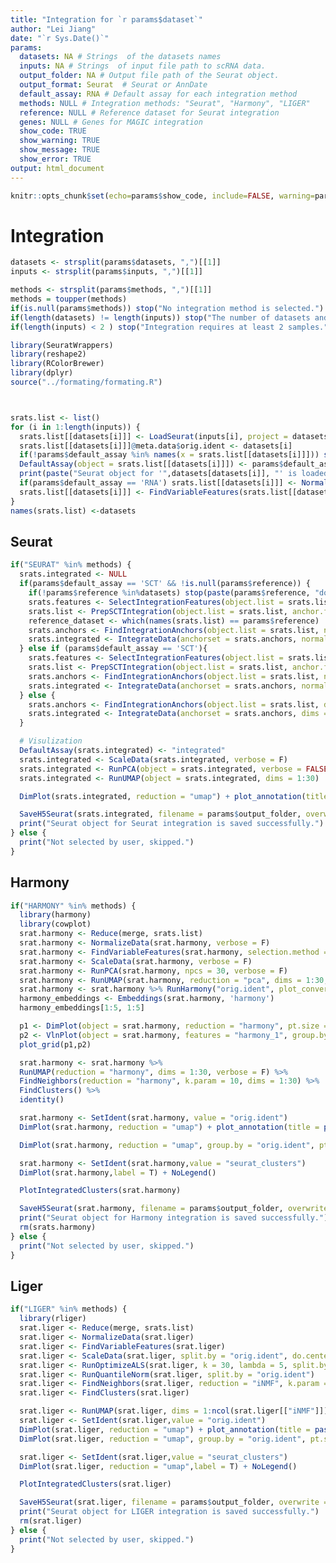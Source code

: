```yaml
---
title: "Integration for `r params$dataset`"
author: "Lei Jiang"
date: "`r Sys.Date()`"
params:
  datasets: NA # Strings  of the datasets names
  inputs: NA # Strings  of input file path to scRNA data.
  output_folder: NA # Output file path of the Seurat object.
  output_format: Seurat  # Seurat or AnnDate
  default_assay: RNA # Default assay for each integration method
  methods: NULL # Integration methods: "Seurat", "Harmony", "LIGER"
  reference: NULL # Reference dataset for Seurat integration
  genes: NULL # Genes for MAGIC integration
  show_code: TRUE
  show_warning: TRUE
  show_message: TRUE
  show_error: TRUE
output: html_document
---
```

```r
knitr::opts_chunk$set(echo=params$show_code, include=FALSE, warning=params$show_warning, message=params$show_message)
```
# Integration

```r
datasets <- strsplit(params$datasets, ",")[[1]]
inputs <- strsplit(params$inputs, ",")[[1]]

methods <- strsplit(params$methods, ",")[[1]]
methods = toupper(methods)
if(is.null(params$methods)) stop("No integration method is selected.")
if(length(datasets) != length(inputs)) stop("The number of datasets and files does not match.")
if(length(inputs) < 2 ) stop("Integration requires at least 2 samples.")

library(SeuratWrappers)
library(reshape2)
library(RColorBrewer)
library(dplyr)
source("../formating/formating.R")



srats.list <- list()
for (i in 1:length(inputs)) {
  srats.list[[datasets[i]]] <- LoadSeurat(inputs[i], project = datasets[i])
  srats.list[[datasets[i]]]@meta.data$orig.ident <- datasets[i]
  if(!params$default_assay %in% names(x = srats.list[[datasets[i]]])) stop(paste(params$default_assay, "does not exist."))
  DefaultAssay(object = srats.list[[datasets[i]]]) <- params$default_assay
  print(paste("Seurat object for '",datasets[datasets[i]], "' is loaded and default assay is set to", params$default_assay, "."))
  if(params$default_assay == 'RNA') srats.list[[datasets[i]]] <- NormalizeData(srats.list[[datasets[i]]], verbose = F)
  srats.list[[datasets[i]]] <- FindVariableFeatures(srats.list[[datasets[i]]], selection.method = "vst", nfeatures = 2000, verbose = F)
}
names(srats.list) <-datasets

```
## Seurat

```r
if("SEURAT" %in% methods) {
  srats.integrated <- NULL
  if(params$default_assay == 'SCT' && !is.null(params$reference)) {
    if(!params$reference %in%datasets) stop(paste(params$reference, "does not exist."))
    srats.features <- SelectIntegrationFeatures(object.list = srats.list, nfeatures = 3000) 
    srats.list <- PrepSCTIntegration(object.list = srats.list, anchor.features = srats.features, verbose = FALSE) 
    reference_dataset <- which(names(srats.list) == params$reference)
    srats.anchors <- FindIntegrationAnchors(object.list = srats.list, normalization.method = "SCT", anchor.features = srats.features, reference = reference_dataset)
    srats.integrated <- IntegrateData(anchorset = srats.anchors, normalization.method = "SCT")
  } else if (params$default_assay == 'SCT'){
    srats.features <- SelectIntegrationFeatures(object.list = srats.list, nfeatures = 3000) 
    srats.list <- PrepSCTIntegration(object.list = srats.list, anchor.features = srats.features, verbose = FALSE) 
    srats.anchors <- FindIntegrationAnchors(object.list = srats.list, normalization.method = "SCT", anchor.features = srats.features)
    srats.integrated <- IntegrateData(anchorset = srats.anchors, normalization.method = "SCT")
  } else {
    srats.anchors <- FindIntegrationAnchors(object.list = srats.list, dims = 1:30)
    srats.integrated <- IntegrateData(anchorset = srats.anchors, dims = 1:30)
  }

  # Visulization
  DefaultAssay(srats.integrated) <- "integrated"
  srats.integrated <- ScaleData(srats.integrated, verbose = F)
  srats.integrated <- RunPCA(object = srats.integrated, verbose = FALSE) 
  srats.integrated <- RunUMAP(object = srats.integrated, dims = 1:30) 

  DimPlot(srats.integrated, reduction = "umap") + plot_annotation(title = paste(sapply(datasets, paste, collapse = ":"), collapse = ", "), " after Seurat integration")

  SaveH5Seurat(srats.integrated, filename = params$output_folder, overwrite = TRUE, verbose = FALSE)
  print("Seurat object for Seurat integration is saved successfully.")
} else {
  print("Not selected by user, skipped.")
}
```
## Harmony

```r
if("HARMONY" %in% methods) {
  library(harmony)
  library(cowplot)
  srat.harmony <- Reduce(merge, srats.list)
  srat.harmony <- NormalizeData(srat.harmony, verbose = F)
  srat.harmony <- FindVariableFeatures(srat.harmony, selection.method = "vst", nfeatures = 2000, verbose = F)
  srat.harmony <- ScaleData(srat.harmony, verbose = F)
  srat.harmony <- RunPCA(srat.harmony, npcs = 30, verbose = F)
  srat.harmony <- RunUMAP(srat.harmony, reduction = "pca", dims = 1:30, verbose = F)
  srat.harmony <- srat.harmony %>% RunHarmony("orig.ident", plot_convergence = T)
  harmony_embeddings <- Embeddings(srat.harmony, 'harmony')
  harmony_embeddings[1:5, 1:5]

  p1 <- DimPlot(object = srat.harmony, reduction = "harmony", pt.size = .1, group.by = "orig.ident") + NoLegend()
  p2 <- VlnPlot(object = srat.harmony, features = "harmony_1", group.by = "orig.ident", pt.size = .1) + NoLegend()
  plot_grid(p1,p2)

  srat.harmony <- srat.harmony %>% 
  RunUMAP(reduction = "harmony", dims = 1:30, verbose = F) %>% 
  FindNeighbors(reduction = "harmony", k.param = 10, dims = 1:30) %>% 
  FindClusters() %>% 
  identity()

  srat.harmony <- SetIdent(srat.harmony, value = "orig.ident")
  DimPlot(srat.harmony, reduction = "umap") + plot_annotation(title = paste(sapply(datasets, paste, collapse = ":"), collapse = ", "), " after Harmony integration")

  DimPlot(srat.harmony, reduction = "umap", group.by = "orig.ident", pt.size = .1, split.by = 'orig.ident') + NoLegend()

  srat.harmony <- SetIdent(srat.harmony,value = "seurat_clusters")
  DimPlot(srat.harmony,label = T) + NoLegend()

  PlotIntegratedClusters(srat.harmony)

  SaveH5Seurat(srat.harmony, filename = params$output_folder, overwrite = TRUE, verbose = FALSE)
  print("Seurat object for Harmony integration is saved successfully.")
  rm(srats.harmony)
} else {
  print("Not selected by user, skipped.")
}
```
## Liger

```r
if("LIGER" %in% methods) {
  library(rliger)
  srat.liger <- Reduce(merge, srats.list)
  srat.liger <- NormalizeData(srat.liger)
  srat.liger <- FindVariableFeatures(srat.liger)
  srat.liger <- ScaleData(srat.liger, split.by = "orig.ident", do.center = F)
  srat.liger <- RunOptimizeALS(srat.liger, k = 30, lambda = 5, split.by = "orig.ident") ## this one takes a while
  srat.liger <- RunQuantileNorm(srat.liger, split.by = "orig.ident")
  srat.liger <- FindNeighbors(srat.liger, reduction = "iNMF", k.param = 10, dims = 1:30)
  srat.liger <- FindClusters(srat.liger)

  srat.liger <- RunUMAP(srat.liger, dims = 1:ncol(srat.liger[["iNMF"]]), reduction = "iNMF", verbose = F)
  srat.liger <- SetIdent(srat.liger,value = "orig.ident")
  DimPlot(srat.liger, reduction = "umap") + plot_annotation(title = paste(sapply(datasets, paste, collapse = ":"), collapse = ", "), " after LIGER integration")
  DimPlot(srat.liger, reduction = "umap", group.by = "orig.ident", pt.size = .1, split.by = 'orig.ident') + NoLegend()

  srat.liger <- SetIdent(srat.liger,value = "seurat_clusters")
  DimPlot(srat.liger, reduction = "umap",label = T) + NoLegend()

  PlotIntegratedClusters(srat.liger)

  SaveH5Seurat(srat.liger, filename = params$output_folder, overwrite = TRUE, verbose = FALSE)
  print("Seurat object for LIGER integration is saved successfully.")
  rm(srat.liger)
} else {
  print("Not selected by user, skipped.")
}
```

